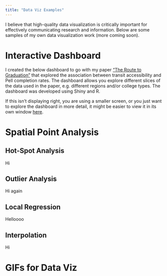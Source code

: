 ```yaml
---
title: "Data Viz Examples"
---
```


I believe that high-quality data visualization is critically important for effectively communicating research and information. Below are some samples of my own data visualization work (more coming soon).

# Interactive Dashboard

I created the below dashboard to go with my paper ["The Route to Graduation"](https://doi.org/10.1177/15210251231156421) that explored the association between transit accessibility and Pell completion rates. The dashboard allows you explore different slices of the data used in the paper, e.g. different regions and/or college types. The dashboard was developed using Shiny and R.

<!-- Commented out to avoid using all my server time h/t
https://mine-cetinkaya-rundel.github.io/quarto-tip-a-day/posts/12-html-block/ -->
<!-- ```{=html} -->
<!-- <iframe width="780" height="500" src="https://ttalvlatt.shinyapps.io/rtg-dashboard/" title="RTG Dashboard"></iframe> -->
<!-- ``` -->

If this isn't displaying right, you are using a smaller screen, or you just want to explore the dashboard in more detail, it might be easier to view it in its own window [here](https://ttalvlatt.shinyapps.io/rtg-dashboard/).

::: content-hidden

# Spatial Point Analysis

::: {.panel-tabset}

## Hot-Spot Analysis

Hi

## Outlier Analysis

Hi again

## Local Regression

Helloooo

## Interpolation

Hi

:::

# GIFs for Data Viz

:::
